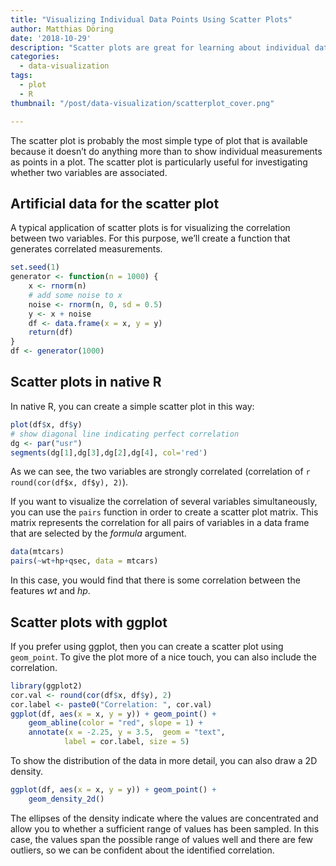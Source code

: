 ```yaml
---
title: "Visualizing Individual Data Points Using Scatter Plots"
author: Matthias Döring
date: '2018-10-29'
description: "Scatter plots are great for learning about individual data points. Learn how to plot in R!"
categories:
  - data-visualization
tags:
  - plot
  - R
thumbnail: "/post/data-visualization/scatterplot_cover.png"

---
```

The scatter plot is probably the most simple type of plot that is available because it doesn't do anything more than to show individual measurements as points in a plot. The scatter plot is particularly useful for investigating whether two variables are associated.
<!--more-->

## Artificial data for the scatter plot

A typical application of scatter plots is for visualizing the correlation between two variables. For this purpose, we'll create a function that generates correlated measurements.

```r
set.seed(1)
generator <- function(n = 1000) {
    x <- rnorm(n)
    # add some noise to x
    noise <- rnorm(n, 0, sd = 0.5)
    y <- x + noise
    df <- data.frame(x = x, y = y)
    return(df)
}
df <- generator(1000)
```

## Scatter plots in native R

In native R, you can create a simple scatter plot in this way:

```r
plot(df$x, df$y)
# show diagonal line indicating perfect correlation
dg <- par("usr") 
segments(dg[1],dg[3],dg[2],dg[4], col='red') 
```

As we can see, the two variables are strongly correlated (correlation of `r round(cor(df$x, df$y), 2)`).

If you want to visualize the correlation of several variables simultaneously, you can use the `pairs` function in order to create a scatter plot matrix. This matrix represents the correlation for all pairs of variables in a data frame that are selected by the *formula* argument. 

```r
data(mtcars)
pairs(~wt+hp+qsec, data = mtcars)
```

In this case, you would find that there is some correlation between the features *wt* and *hp*.


## Scatter plots with ggplot

If you prefer using ggplot, then you can create a scatter plot using `geom_point`. To give the plot more of a nice touch, you can also include the correlation.

```r
library(ggplot2)
cor.val <- round(cor(df$x, df$y), 2)
cor.label <- paste0("Correlation: ", cor.val)
ggplot(df, aes(x = x, y = y)) + geom_point() + 
    geom_abline(color = "red", slope = 1) + 
    annotate(x = -2.25, y = 3.5,  geom = "text", 
            label = cor.label, size = 5)
```

To show the distribution of the data in more detail, you can also draw a 2D density.


```r
ggplot(df, aes(x = x, y = y)) + geom_point() + 
    geom_density_2d()
```

The ellipses of the density indicate where the values are concentrated and allow you to whether a sufficient range of values has been sampled. In this case, the values span the possible range of values well and there are few outliers, so we can be confident about the identified correlation.
